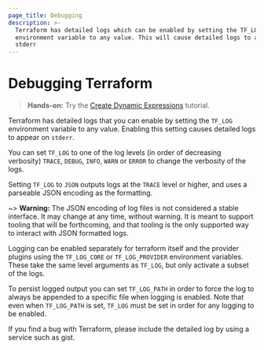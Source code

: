 ```yaml
---
page_title: Debugging
description: >-
  Terraform has detailed logs which can be enabled by setting the TF_LOG
  environment variable to any value. This will cause detailed logs to appear on
  stderr
---
```


# Debugging Terraform

> **Hands-on:** Try the [Create Dynamic Expressions](/terraform/tutorials/configuration-language/troubleshooting-workflow#bug-reporting-best-practices?utm_source=WEBSITE&utm_medium=WEB_IO&utm_offer=ARTICLE_PAGE&utm_content=DOCS) tutorial.

Terraform has detailed logs that you can enable by setting the `TF_LOG` environment variable to any value. Enabling this setting causes detailed logs to appear on `stderr`.

You can set `TF_LOG` to one of the log levels (in order of decreasing verbosity) `TRACE`, `DEBUG`, `INFO`, `WARN` or `ERROR` to change the verbosity of the logs.

Setting `TF_LOG` to `JSON` outputs logs at the `TRACE` level or higher, and uses a parseable JSON encoding as the formatting.

~> **Warning:** The JSON encoding of log files is not considered a stable interface. It may change at any time, without warning. It is meant to support tooling that will be forthcoming, and that tooling is the only supported way to interact with JSON formatted logs.

Logging can be enabled separately for terraform itself and the provider plugins
using the `TF_LOG_CORE` or `TF_LOG_PROVIDER` environment variables. These take
the same level arguments as `TF_LOG`, but only activate a subset of the logs.

To persist logged output you can set `TF_LOG_PATH` in order to force the log to always be appended to a specific file when logging is enabled. Note that even when `TF_LOG_PATH` is set, `TF_LOG` must be set in order for any logging to be enabled.

If you find a bug with Terraform, please include the detailed log by using a service such as gist.
